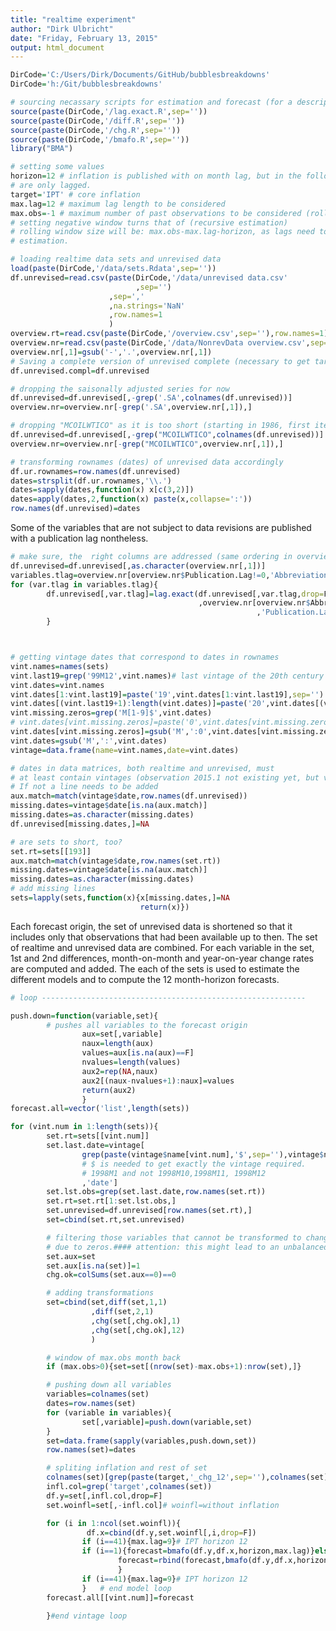 ```yaml
---
title: "realtime experiment"
author: "Dirk Ulbricht"
date: "Friday, February 13, 2015"
output: html_document
---
```


```r
DirCode='C:/Users/Dirk/Documents/GitHub/bubblesbreakdowns'
DirCode='h:/Git/bubblesbreakdowns'

# sourcing necassary scripts for estimation and forecast (for a description see "olsbmalag.Rmd")
source(paste(DirCode,'/lag.exact.R',sep=''))
source(paste(DirCode,'/diff.R',sep=''))
source(paste(DirCode,'/chg.R',sep=''))
source(paste(DirCode,'/bmafo.R',sep=''))
library("BMA")

# setting some values
horizon=12 # inflation is published with on month lag, but in the following, the variables
# are only lagged.
target='IPT' # core inflation
max.lag=12 # maximum lag length to be considered 
max.obs=-1 # maximum number of past observations to be considered (rolling estimation);
# setting negative window turns that of (recursive estimation)
# rolling window size will be: max.obs-max.lag-horizon, as lags need to be considered for
# estimation. 

# loading realtime data sets and unrevised data 
load(paste(DirCode,'/data/sets.Rdata',sep=''))
df.unrevised=read.csv(paste(DirCode,'/data/unrevised data.csv'
                            ,sep='')
                      ,sep=','
                      ,na.strings='NaN'
                      ,row.names=1
                      )
overview.rt=read.csv(paste(DirCode,'/overview.csv',sep=''),row.names=1)
overview.nr=read.csv(paste(DirCode,'/data/NonrevData overview.csv',sep=''),sep=',')
overview.nr[,1]=gsub('-','.',overview.nr[,1])
# Saving a complete version of unrevised complete (necessary to get target variable without lags)
df.unrevised.compl=df.unrevised

# dropping the saisonally adjusted series for now
df.unrevised=df.unrevised[,-grep('.SA',colnames(df.unrevised))]
overview.nr=overview.nr[-grep('.SA',overview.nr[,1]),]

# dropping "MCOILWTICO" as it is too short (starting in 1986, first iteration here is 1983:7)
df.unrevised=df.unrevised[,-grep("MCOILWTICO",colnames(df.unrevised))]
overview.nr=overview.nr[-grep("MCOILWTICO",overview.nr[,1]),]

# transforming rownames (dates) of unrevised data accordingly
df.ur.rownames=row.names(df.unrevised)
dates=strsplit(df.ur.rownames,'\\.')
dates=sapply(dates,function(x) x[c(3,2)])
dates=apply(dates,2,function(x) paste(x,collapse=':'))
row.names(df.unrevised)=dates
```
Some of the variables that are not subject to data revisions are published with a publication lag nontheless.
```r

# make sure, the  right columns are addressed (same ordering in overview and df)
df.unrevised=df.unrevised[,as.character(overview.nr[,1])]
variables.tlag=overview.nr[overview.nr$Publication.Lag!=0,'Abbreviation']
for (var.tlag in variables.tlag){
        df.unrevised[,var.tlag]=lag.exact(df.unrevised[,var.tlag,drop=F]
                                          ,overview.nr[overview.nr$Abbr==var.tlag
                                                       ,'Publication.Lag'])
        }



# getting vintage dates that correspond to dates in rownames
vint.names=names(sets)
vint.last19=grep('99M12',vint.names)# last vintage of the 20th century
vint.dates=vint.names
vint.dates[1:vint.last19]=paste('19',vint.dates[1:vint.last19],sep='')
vint.dates[(vint.last19+1):length(vint.dates)]=paste('20',vint.dates[(vint.last19+1):length(vint.dates)],sep='')
vint.missing.zeros=grep('M[1-9]$',vint.dates)
# vint.dates[vint.missing.zeros]=paste('0',vint.dates[vint.missing.zeros],sep='')
vint.dates[vint.missing.zeros]=gsub('M',':0',vint.dates[vint.missing.zeros])
vint.dates=gsub('M',':',vint.dates)
vintage=data.frame(name=vint.names,date=vint.dates)

# dates in data matrices, both realtime and unrevised, must 
# at least contain vintages (observation 2015.1 not existing yet, but vintage 2015.1).
# If not a line needs to be added
aux.match=match(vintage$date,row.names(df.unrevised))
missing.dates=vintage$date[is.na(aux.match)]
missing.dates=as.character(missing.dates)
df.unrevised[missing.dates,]=NA

# are sets to short, too?
set.rt=sets[[193]]
aux.match=match(vintage$date,row.names(set.rt))
missing.dates=vintage$date[is.na(aux.match)]
missing.dates=as.character(missing.dates)
# add missing lines
sets=lapply(sets,function(x){x[missing.dates,]=NA
                             return(x)})

```

Each forecast origin, the set of unrevised data is shortened so that it includes only that observations that had been available up to then.
The set of realtime and unrevised data are combined.
For each variable in the set, 1st and 2nd differences, month-on-month and year-on-year change rates are computed and added. The each of the sets is used to estimate the different models and to compute the 12 month-horizon forecasts.
```r
# loop -----------------------------------------------------------

push.down=function(variable,set){
        # pushes all variables to the forecast origin 
                aux=set[,variable]
                naux=length(aux)
                values=aux[is.na(aux)==F]
                nvalues=length(values)
                aux2=rep(NA,naux)
                aux2[(naux-nvalues+1):naux]=values
                return(aux2)
                }
forecast.all=vector('list',length(sets))

for (vint.num in 1:length(sets)){
        set.rt=sets[[vint.num]]
        set.last.date=vintage[
                grep(paste(vintage$name[vint.num],'$',sep=''),vintage$name)
                # $ is needed to get exactly the vintage required. 
                # 1998M1 and not 1998M10,1998M11, 1998M12
                ,'date']
        set.lst.obs=grep(set.last.date,row.names(set.rt))
        set.rt=set.rt[1:set.lst.obs,]
        set.unrevised=df.unrevised[row.names(set.rt),]
        set=cbind(set.rt,set.unrevised)

        # filtering those variables that cannot be transformed to change rates
        # due to zeros.#### attention: this might lead to an unbalanced panel!
        set.aux=set
        set.aux[is.na(set)]=1
        chg.ok=colSums(set.aux==0)==0

        # adding transformations
        set=cbind(set,diff(set,1,1)
                  ,diff(set,2,1)
                  ,chg(set[,chg.ok],1)
                  ,chg(set[,chg.ok],12)
                  )

        # window of max.obs month back
        if (max.obs>0){set=set[(nrow(set)-max.obs+1):nrow(set),]}

        # pushing down all variables        
        variables=colnames(set)
        dates=row.names(set)
        for (variable in variables){
                set[,variable]=push.down(variable,set)
        }
        set=data.frame(sapply(variables,push.down,set))
        row.names(set)=dates

        # spliting inflation and rest of set
        colnames(set)[grep(paste(target,'_chg_12',sep=''),colnames(set))]='target'
        infl.col=grep('target',colnames(set))
        df.y=set[,infl.col,drop=F]
        set.woinfl=set[,-infl.col]# woinfl=without inflation

        for (i in 1:ncol(set.woinfl)){
                 df.x=cbind(df.y,set.woinfl[,i,drop=F])
                if (i==41){max.lag=9}# IPT horizon 12
                if (i==1){forecast=bmafo(df.y,df.x,horizon,max.lag)}else{
                        forecast=rbind(forecast,bmafo(df.y,df.x,horizon,max.lag))
                        }
                if (i==41){max.lag=9}# IPT horizon 12 
                }   # end model loop
        forecast.all[[vint.num]]=forecast

        }#end vintage loop
```





